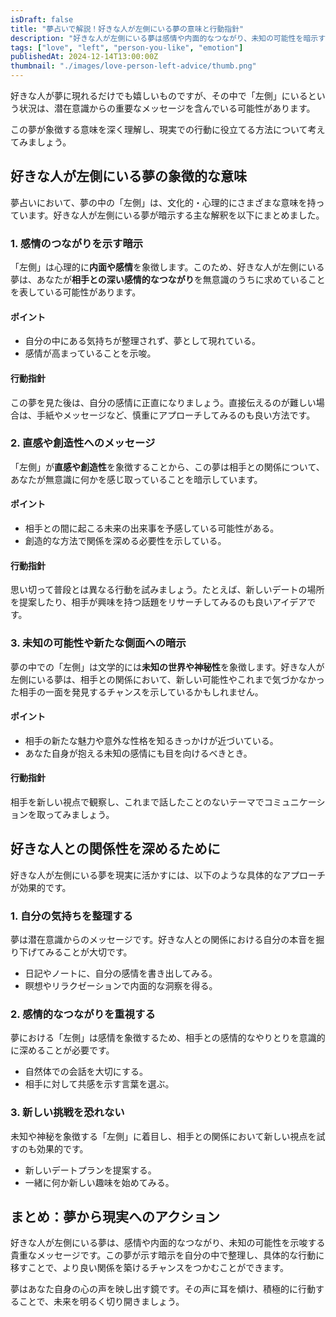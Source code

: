 ```yaml
---
isDraft: false
title: "夢占いで解説！好きな人が左側にいる夢の意味と行動指針"
description: "好きな人が左側にいる夢は感情や内面的なつながり、未知の可能性を暗示する特別なシンボル。夢占いを通じて、その意味と日常での行動指針を詳しく解説します。"
tags: ["love", "left", "person-you-like", "emotion"]
publishedAt: 2024-12-14T13:00:00Z
thumbnail: "./images/love-person-left-advice/thumb.png"
---
```


好きな人が夢に現れるだけでも嬉しいものですが、その中で「左側」にいるという状況は、潜在意識からの重要なメッセージを含んでいる可能性があります。

この夢が象徴する意味を深く理解し、現実での行動に役立てる方法について考えてみましょう。

<TableOfContents />

<AdUnitToc />

## 好きな人が左側にいる夢の象徴的な意味

夢占いにおいて、夢の中の「左側」は、文化的・心理的にさまざまな意味を持っています。好きな人が左側にいる夢が暗示する主な解釈を以下にまとめました。

### 1. 感情のつながりを示す暗示

「左側」は心理的に<strong>内面や感情</strong>を象徴します。このため、好きな人が左側にいる夢は、あなたが<strong>相手との深い感情的なつながり</strong>を無意識のうちに求めていることを表している可能性があります。

#### ポイント

- 自分の中にある気持ちが整理されず、夢として現れている。
- 感情が高まっていることを示唆。

#### 行動指針

この夢を見た後は、自分の感情に正直になりましょう。直接伝えるのが難しい場合は、手紙やメッセージなど、慎重にアプローチしてみるのも良い方法です。

### 2. 直感や創造性へのメッセージ

「左側」が<strong>直感や創造性</strong>を象徴することから、この夢は相手との関係について、あなたが無意識に何かを感じ取っていることを暗示しています。

#### ポイント

- 相手との間に起こる未来の出来事を予感している可能性がある。
- 創造的な方法で関係を深める必要性を示している。

#### 行動指針

思い切って普段とは異なる行動を試みましょう。たとえば、新しいデートの場所を提案したり、相手が興味を持つ話題をリサーチしてみるのも良いアイデアです。

### 3. 未知の可能性や新たな側面への暗示

夢の中での「左側」は文学的には<strong>未知の世界や神秘性</strong>を象徴します。好きな人が左側にいる夢は、相手との関係において、新しい可能性やこれまで気づかなかった相手の一面を発見するチャンスを示しているかもしれません。

#### ポイント

- 相手の新たな魅力や意外な性格を知るきっかけが近づいている。
- あなた自身が抱える未知の感情にも目を向けるべきとき。

#### 行動指針

相手を新しい視点で観察し、これまで話したことのないテーマでコミュニケーションを取ってみましょう。

<AdUnit />

## 好きな人との関係性を深めるために

好きな人が左側にいる夢を現実に活かすには、以下のような具体的なアプローチが効果的です。

### 1. 自分の気持ちを整理する

夢は潜在意識からのメッセージです。好きな人との関係における自分の本音を掘り下げてみることが大切です。

- 日記やノートに、自分の感情を書き出してみる。
- 瞑想やリラクゼーションで内面的な洞察を得る。

### 2. 感情的なつながりを重視する

夢における「左側」は感情を象徴するため、相手との感情的なやりとりを意識的に深めることが必要です。

- 自然体での会話を大切にする。
- 相手に対して共感を示す言葉を選ぶ。

### 3. 新しい挑戦を恐れない

未知や神秘を象徴する「左側」に着目し、相手との関係において新しい視点を試すのも効果的です。

- 新しいデートプランを提案する。
- 一緒に何か新しい趣味を始めてみる。

<AdUnit />

## まとめ：夢から現実へのアクション

好きな人が左側にいる夢は、感情や内面的なつながり、未知の可能性を示唆する貴重なメッセージです。この夢が示す暗示を自分の中で整理し、具体的な行動に移すことで、より良い関係を築けるチャンスをつかむことができます。

夢はあなた自身の心の声を映し出す鏡です。その声に耳を傾け、積極的に行動することで、未来を明るく切り開きましょう。

